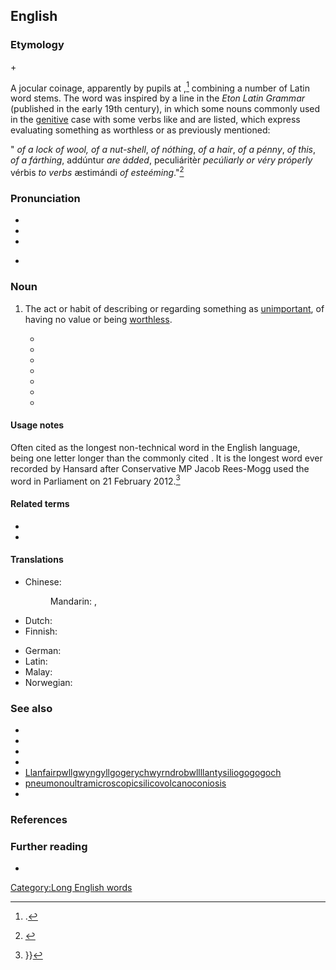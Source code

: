 ==English==

===Etymology===
{{der|en|la|-}} {{compound|la|floccus|t1=a wisp|naucum|t2=a trifle|nihilum|t3=nothing|pilus|t4=a hair|nocat=1}} + {{m|en|-fication}}

A jocular coinage, apparently by pupils at {{w|Eton College}},<ref>{{cite-web |title=''Floccinaucinihilipilification'' |publisher=''The Spectator'' |work=Mind your language |author=Dot Wordsworth |url=https://www.spectator.co.uk/2011/06/mind-your-language-39/ |date=11 June 2011}}.</ref> combining a number of Latin word stems. The word was inspired by a line in the ''Eton Latin Grammar'' (published in the early 19th century), in which some nouns commonly used in the [[genitive]] case with some verbs like {{m|la|pendo}} and {{m|la|facio}} are listed, which express evaluating something as worthless or as previously mentioned:

"{{l|la|flocci|Flócci}} ''of a lock of wool,'' {{l|la|nauci|náuci}} ''of a nut-shell'', {{l|la|nihili|níhili}} ''of nóthing'', {{l|la|pili|píli}} ''of a hair'', {{l|la|assis|ássis}} ''of a pénny'', {{l|la|huius|hújus}} ''of this'', {{l|la|teruncii|terúncii}} ''of a fárthing'', addúntur ''are ádded'', peculiáritèr ''pecúliarly or véry próperly'' vérbis ''to verbs'' æstimándi ''of esteéming''."<ref>{{cite-book|author=T.W.C. Edwards|chapter=RULES of SYNTAX construed|title=Eton College Grammar: A Plain and Concise Introduction to the Latin Language, being Lily's Grammar Abridged|url=https://archive.org/details/etonlatingramma02collgoog/page/n6/mode/2up|year=1826|page=269|pageurl=https://archive.org/details/etonlatingramma02collgoog/page/n282/mode/2up}}</ref>

===Pronunciation===
* {{IPA|en|/ˌflɒksɪˌnɔːsɪˌnaɪhɪlɪˌpɪlɪfɪˈkeɪʃən/|/ˌflɒksiˌnɒsiˌnɪhɪlɪˌpɪlɪfɪˈkeɪʃən/}}
* {{audio|en|en-us-floccinaucinihilipilification.ogg|Audio (US)}}
* {{audio|en|en-uk-floccinaucinihilipilification.ogg|Audio (UK)}}
{{attention|en|Neither audio pronunciation matches either IPA pronunciation. There would appear to be four logical combinations using either "nɒsɪ" vs "nɔːsɪ" in one position and "nɪ" vs "naɪ" immediately following. The IPA gives only two of the four possibilities and the audio gives only the other two of the four possibilities.}}
* {{hyph|en| flocci|nauci|ni|hili|pili|fi|ca|tion}}

===Noun===
{{en-noun|-}}

# {{lb|en|often|humorous}} The act or habit of describing or regarding something as [[unimportant]], of having no value or being [[worthless]].
#* {{quote-book|en|year=1741|author=[[w:William Shenstone|William Shenstone]]|title=Letters|passage=I loved him for nothing so much as his '''flocci-nauci-nihili-pili-fication''' of money.}}
#* {{quote-book|en|year=1970|author=[[w:Patrick O'Brian|Patrick O'Brian]]|title=Master and Commander|passage=There is a systematic '''flocci-nauci-nihili-pilification''' of all other aspects of existence that angers me.}}
#* {{quote-book|en|year=2000|author=Raymond J. Chambers|title=Logic, Law, and Ethics|url=http://books.google.com/books?id=Ei03tgPKEKcC&lpg=PA28&dq=floccinaucinihilipilification&pg=PA28#v=onepage&q=floccinaucinihilipilification&f=false|passage='''Floccinaucinihilipilification''' in accounting - does it matter?}}
#* {{quote-book|en|year=2006|author=Sol Steinmetz|title=The life of language|url=http://books.google.com/books?id=raN6AAAAIAAJ&q=floccinaucinihilipilification&dq=floccinaucinihilipilification&hl=en&sa=X&ei=dS8BU4bIMcTWyQHf94GwDw&ved=0CKsBEOgBMBc4PA|passage=They must be taken with an air of contempt, a '''floccinaucinihilipilification''' of all that can gratify the outward man.}}
#* {{quote-book|en|year=2009|author=Judith Orloff|title=Emotional Freedom|url=http://books.google.com/books?id=_V53VntvlmQC&lpg=PA312&dq=floccinaucinihilipilification&pg=PA312#v=onepage&q=floccinaucinihilipilification&f=false|passage=Some people with low self-esteem are prone to '''floccinaucinihilipilification''', the habit of deeming everything worthless.}}
#* {{quote-book|en|year=2011|author=Bruce Ratner|title=Statistical and Machine-Learning Data Mining|url=http://books.google.com/books?id=I3KZCfmhWJwC&lpg=PT42&dq=floccinaucinihilipilification&pg=PT42#v=onepage&q=floccinaucinihilipilification&f=false|passage=The quasi statistician would doubtlessly not know how to check this supposition, thus rendering the interpretation of the mean profit as '''floccinaucinihilipilification'''.}}
#* {{quote-book|en|year=2012|author=[[w:Jacob Rees-Mogg|Jacob Rees-Mogg]]|title=Hansard|url=http://www.publications.parliament.uk/pa/cm201212/cmhansrd/cm120221/debtext/120221-0002.htm#12022155000158|passage=Let me indulge in the '''floccinaucinihilipilification''' of EU judges and quote from the book of Amos about them.}}

====Usage notes====
Often cited as the longest non-technical word in the English language, being one letter longer than the commonly cited {{m|en|antidisestablishmentarianism}}. It is the longest word ever recorded by Hansard after Conservative MP Jacob Rees-Mogg used the word in Parliament on 21 February 2012.<ref>
{{cite-web
|date=21 February 2012
|author=Jacob Rees-Mogg
|authorlink=Jacob Rees-Mogg
|title=HC Deb, 21 February 2012, c787
|work=TheyWorkForYou
|url=https://www.theyworkforyou.com/debates/?id=2012-02-21b.787.1
|passage=It does not apply to judges in the EU, so let me be rude about them. Let me indulge in the floccinaucinihilipilification of EU judges and quote from the book of Amos about them: {{...}}}}
</ref>

====Related terms====
* {{l|en|floccinaucinihilipilificate}}
* {{l|en|floccinaucinihilipilificatious}}

====Translations====
{{trans-top|act or habit of describing or regarding something as unimportant}}
* Chinese:
*: Mandarin: {{t|cmn|[[把]][[某]][[東西]][[看作]][[是]][[無]][[價值]][[的]]}}, {{t|cmn|[[把]][[某]][[东西]][[看作]][[是]][[无]][[价值]][[的]]|tr=bǎ mǒu dōngxi kànzuò shì wú jiàzhí de}}
* Dutch: {{t+|nl|geringschatting}}
* Finnish: {{t+|fi|vähättely}}
{{trans-mid}}
* German: {{t+|de|Geringschätzung|f}}
* Latin: {{t|la|floccinaucinihilipilificatio}}
* Malay: {{t|ms|memperkecil}}
* Norwegian: {{t|no|bagatellisering|m}}
{{trans-bottom}}

===See also===
* {{l|en|antidisestablishmentarianism}}
* {{l|en|dacryocystorhinostomy}}
* {{l|en|hippopotomonstrosesquipedaliophobia}}
* {{l|en|supercalifragilisticexpialidocious}}
* [[Llanfairpwllgwyngyllgogerychwyrndrobwllllantysiliogogogoch]]
*[[pneumonoultramicroscopicsilicovolcanoconiosis]]
*

===References===
<references/>

===Further reading===
* {{R:wquote|en}}

[[Category:Long English words]]